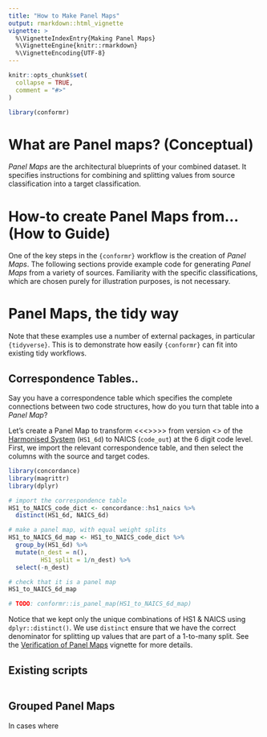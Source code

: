 ```yaml
---
title: "How to Make Panel Maps"
output: rmarkdown::html_vignette
vignette: >
  %\VignetteIndexEntry{Making Panel Maps}
  %\VignetteEngine{knitr::rmarkdown}
  %\VignetteEncoding{UTF-8}
---
```


```r
knitr::opts_chunk$set(
  collapse = TRUE,
  comment = "#>"
)
```

```r
library(conformr)
```

# What are Panel maps? (Conceptual)

_Panel Maps_ are the architectural blueprints of your combined dataset. It specifies instructions for combining and splitting values from source classification into a target classification.

# How-to create Panel Maps from... (How to Guide)

One of the key steps in the `{conformr}` workflow is the creation of _Panel Maps_. The following sections provide example code for generating _Panel Maps_ from a variety of sources. Familiarity with the specific classifications, which are chosen purely for illustration purposes, is not necessary.

# Panel Maps, the tidy way

Note that these examples use a number of external packages, in particular `{tidyverse}`. This is to demonstrate how easily `{conformr}` can fit into existing tidy workflows.

## Correspondence Tables..

Say you have a correspondence table which specifies the complete connections between two code structures, how do you turn that table into a _Panel Map_?

Let's create a Panel Map to transform <<<<trade data>>>>> from version <<x>> of the [Harmonised System](https://en.wikipedia.org/wiki/Harmonized_System) (`HS1_6d`) to NAICS (`code_out`) at the 6 digit code level. First, we import the relevant correspondence table, and then select the columns with the source and target codes. 
```r
library(concordance)
library(magrittr)
library(dplyr)

# import the correspondence table
HS1_to_NAICS_code_dict <- concordance::hs1_naics %>%
  distinct(HS1_6d, NAICS_6d)

# make a panel map, with equal weight splits
HS1_to_NAICS_6d_map <- HS1_to_NAICS_code_dict %>%
  group_by(HS1_6d) %>%
  mutate(n_dest = n(),
         HS1_split = 1/n_dest) %>%
  select(-n_dest)

# check that it is a panel map
HS1_to_NAICS_6d_map

# TODO: conformr::is_panel_map(HS1_to_NAICS_6d_map)
```
Notice that we kept only the unique combinations of HS1 & NAICS using `dplyr::distinct()`. We use `distinct` ensure that we have the correct denominator for splitting up values that are part of a 1-to-many split. See the [Verification of Panel Maps]() vignette for more details.


## Existing scripts

```r

```


## Grouped Panel Maps

In cases where

